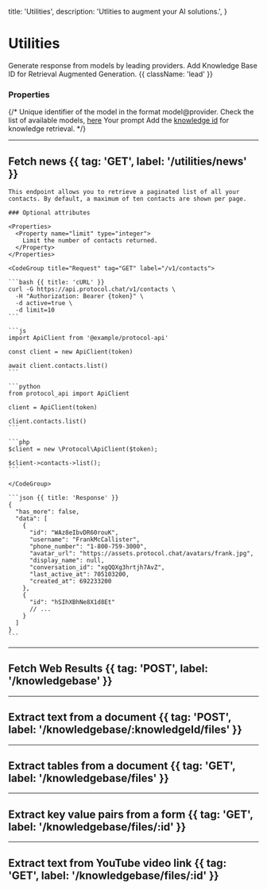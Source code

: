   title: 'Utilities',
  description:
    'Utlities to augment your AI solutions.',
}

# Utilities

Generate response from models by leading providers. Add Knowledge Base ID for Retrieval Augmented Generation. {{ className: 'lead' }}

### Properties

{/* <Properties>
  <Property name="modelId" type="string" required="true">
    Unique identifier of the model in the format model@provider. Check the list
    of available models, [here](#)
  </Property>
  <Property name="prompt" type="string" required="true">
    Your prompt
  </Property>
  <Property name="knowledgeId" type="string">
    Add the [knowledge id](#) for knowledge retrieval.
  </Property>
</Properties> */}

---

## Fetch news {{ tag: 'GET', label: '/utilities/news' }}

<Row>
  <Col>

    This endpoint allows you to retrieve a paginated list of all your contacts. By default, a maximum of ten contacts are shown per page.

    ### Optional attributes

    <Properties>
      <Property name="limit" type="integer">
        Limit the number of contacts returned.
      </Property>
    </Properties>

  </Col>
  <Col sticky>

    <CodeGroup title="Request" tag="GET" label="/v1/contacts">

    ```bash {{ title: 'cURL' }}
    curl -G https://api.protocol.chat/v1/contacts \
      -H "Authorization: Bearer {token}" \
      -d active=true \
      -d limit=10
    ```

    ```js
    import ApiClient from '@example/protocol-api'

    const client = new ApiClient(token)

    await client.contacts.list()
    ```

    ```python
    from protocol_api import ApiClient

    client = ApiClient(token)

    client.contacts.list()
    ```

    ```php
    $client = new \Protocol\ApiClient($token);

    $client->contacts->list();
    ```

    </CodeGroup>

    ```json {{ title: 'Response' }}
    {
      "has_more": false,
      "data": [
        {
          "id": "WAz8eIbvDR60rouK",
          "username": "FrankMcCallister",
          "phone_number": "1-800-759-3000",
          "avatar_url": "https://assets.protocol.chat/avatars/frank.jpg",
          "display_name": null,
          "conversation_id": "xgQQXg3hrtjh7AvZ",
          "last_active_at": 705103200,
          "created_at": 692233200
        },
        {
          "id": "hSIhXBhNe8X1d8Et"
          // ...
        }
      ]
    }
    ```

  </Col>
</Row>

---

## Fetch Web Results {{ tag: 'POST', label: '/knowledgebase' }}

---

## Extract text from a document {{ tag: 'POST', label: '/knowledgebase/:knowledgeId/files' }}

---

## Extract tables from a document {{ tag: 'GET', label: '/knowledgebase/files' }}

---

## Extract key value pairs from a form {{ tag: 'GET', label: '/knowledgebase/files/:id' }}

---

## Extract text from YouTube video link {{ tag: 'GET', label: '/knowledgebase/files/:id' }}